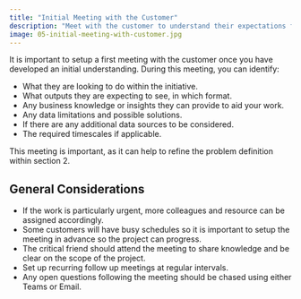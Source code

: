 ```yaml
---
title: "Initial Meeting with the Customer"
description: "Meet with the customer to understand their expectations for the initiative."
image: 05-initial-meeting-with-customer.jpg
---
```


It is important to setup a first meeting with the customer once you have developed an initial understanding. During this meeting, you can identify:

- What they are looking to do within the initiative.
- What outputs they are expecting to see, in which format.
- Any business knowledge or insights they can provide to aid your work.
- Any data limitations and possible solutions.
- If there are any additional data sources to be considered.
- The required timescales if applicable.

This meeting is important, as it can help to refine the problem definition within section 2.

## General Considerations

- If the work is particularly urgent, more colleagues and resource can be assigned accordingly.
- Some customers will have busy schedules so it is important to setup the meeting in advance so the project can progress.
- The critical friend should attend the meeting to share knowledge and be clear on the scope of the project.
- Set up recurring follow up meetings at regular intervals.
- Any open questions following the meeting should be chased using either Teams or Email.